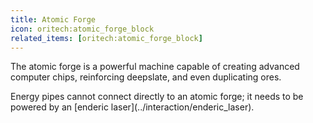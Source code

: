 ```yaml
---
title: Atomic Forge
icon: oritech:atomic_forge_block
related_items: [oritech:atomic_forge_block]
---
```


<center>
<ModAsset location="oritech:area/enderic_laser_energy" width={512} />
</center>

The atomic forge is a powerful machine capable of creating advanced computer chips, reinforcing deepslate, and even duplicating ores.

<Callout variant="warning">
    Energy pipes cannot connect directly to an atomic forge; it needs to be powered by an [enderic laser](../interaction/enderic_laser).
</Callout>

